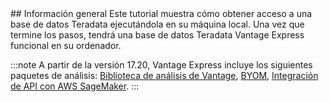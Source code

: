 
<UseCase />
## Información general
Este tutorial muestra cómo obtener acceso a una base de datos Teradata ejecutándola en su máquina local. Una vez que termine los pasos, tendrá una base de datos Teradata Vantage Express funcional en su ordenador.

:::note 
A partir de la versión 17.20, Vantage Express incluye los siguientes paquetes de análisis: [Biblioteca de análisis de Vantage](https://docs.teradata.com/r/Enterprise_IntelliFlex_Lake_VMware/Vantage-Analytics-Library-User-Guide), [BYOM](https://docs.teradata.com/r/Enterprise_IntelliFlex_Lake_VMware/Teradata-VantageTM-Bring-Your-Own-Model-User-Guide), [Integración de API con AWS SageMaker](https://docs.teradata.com/r/Enterprise_IntelliFlex_VMware/Teradata-VantageTM-API-Integration-Guide-for-Cloud-Machine-Learning). 
:::